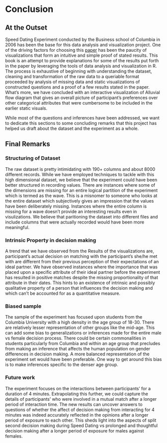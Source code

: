 # Conclusion

## At the Outset

Speed Dating Experiment conducted by the Business school of Columbia in 2006 has been the base for this data analysis and visualization project. One of the driving factors for choosing this [paper](https://www0.gsb.columbia.edu/mygsb/faculty/research/pubfiles/867/fisman%20iyengar.pdf) has been the paucity of visualizations that form an intuitive and simple proof of stated results. This book is an attempt to provide explanations for some of the results put forth in the paper by leveraging the tools of data analysis and visualization in R. The process is exhaustive of beginning with understanding the dataset, cleaning and transformation of the raw data to a queriable format proceeded by analysis of missing data and static visualizations of constructed questions and a proof of a few results stated in the paper. What's more, we have concluded with an interactive visualization of Alluvial flow diagram that gives an overall picture of participant's preferences over other categorical attributes that were  cumbersome to be included in the earlier static visuals.

While most of the questions and inferences have been addressed, we want to dedicate this sections to some concluding remarks that this project has helped us draft about the dataset and the experiment as a whole.

## Final Remarks

### Structuring of Dataset
The raw dataset is pretty intimidating with 190+ columns and about 8000 different records. While we have employed techniques to tackle with this high dimensional dataset, we believe that the experiment could have been better structured in recording values. There are instances where some of the dimensions are missing for an entire logical partition of the experiment which is termed as the wave. This is a misnomer to someone who looks at the entire dataset which subjectively gives an impression that the values have been deliberately missing. Instances where the entire column is missing for a wave doesn't provide an interesting results even in visulizations. We believe that paritioning the dataset into different files and include columns that were actually recorded would have been more meaningful.

### Intrinsic Property in decision making
A trend that we have observed from the Results of the visualizations are, participant's actual decision on matching with the participant's she/he met with are different from their previous perception of their expectations of an ideal partner. We have observed instances where the importance that was placed upon a specific attribute of their ideal partner before the experiment has resulted in positive matches despite the missing proportionality of that attribute in their dates. This hints to an existence of intrinsic and possibly qualitative property of a person that influences the decision making and which can't be accounted for as a quantitative measure.

### Biased sample
The sample of the experiment has focused upon students from the Columbia University with a high density in the age group of 18-30. There are relatively lesser representation of other groups like the mid-age. This can add some bias to generalizations or inferences made for the entire male vs female decision process. There could be certain commonalities in students particularly from Columbia and within an age group that precludes from making an inference that affects the human population on gender differences in decision making. A more balanced representation of the experiment set would have been preferable. One way to get around this bias is to make inferences specific to the denser age group.

### Future work 
The experiment focuses on the interactions between participants' for a duration of 4 minutes. Extrapolating this further, we could capture the details of participants' who were involved in a mutual match after a longer period of interaction time. The new results can uncover answers to questions of whether the affect of decision making from interacting for 4 minutes was indeed accurately reflected in the opinions after a longer period of exposure to each other. This sheds light into the aspects of split second decision making during Speed Dating vs prolonged and thoughtful  decision making after a longer period of exposure for males against females. 

